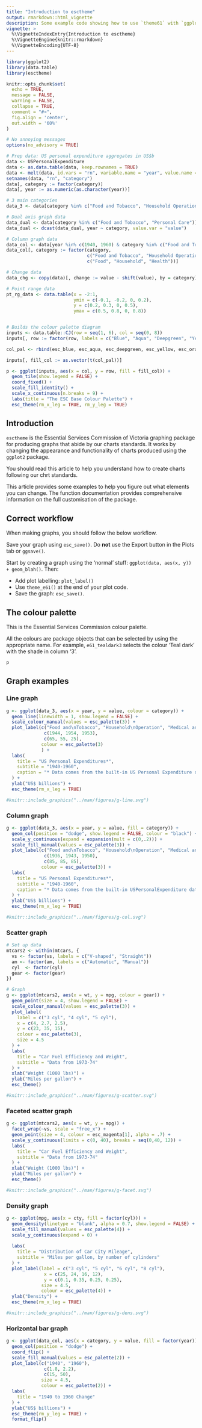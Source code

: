 ```yaml
---
title: "Introduction to esctheme"
output: rmarkdown::html_vignette
description: Some example code showing how to use `theme61` with `ggplot2` graphs.
vignette: >
  %\VignetteIndexEntry{Introduction to esctheme}
  %\VignetteEngine{knitr::rmarkdown}
  %\VignetteEncoding{UTF-8}
---
```



```r
library(ggplot2)
library(data.table)
library(esctheme)

knitr::opts_chunk$set(
  echo = TRUE,
  message = FALSE,
  warning = FALSE,
  collapse = TRUE,
  comment = "#>",
  fig.align = 'center', 
  out.width = '60%'
)

# No annoying messages
options(no_advisory = TRUE)

# Prep data: US personal expenditure aggregates in US$b
data <- USPersonalExpenditure
data <- as.data.table(data, keep.rownames = TRUE)
data <- melt(data, id.vars = "rn", variable.name = "year", value.name = "value")
setnames(data, "rn", "category")
data[, category := factor(category)]
data[, year := as.numeric(as.character(year))]

# 3 main categories
data_3 <- data[category %in% c("Food and Tobacco", "Household Operation", "Medical and Health")]

# Dual axis graph data
data_dual <- data[category %in% c("Food and Tobacco", "Personal Care")]
data_dual <- dcast(data_dual, year ~ category, value.var = "value")

# Column graph data
data_col <- data[year %in% c(1940, 1960) & category %in% c("Food and Tobacco", "Household Operation", "Medical and Health")]
data_col[, category := factor(category, 
                              c("Food and Tobacco", "Household Operation", "Medical and Health"),
                              c("Food", "Household", "Health"))]

# Change data
data_chg <- copy(data)[, change := value - shift(value), by = category]

# Point range data
pt_rg_data <- data.table(x = -2:1, 
                         ymin = c(-0.1, -0.2, 0, 0.2), 
                         y = c(0.2, 0.3, 0, 0.5), 
                         ymax = c(0.5, 0.8, 0, 0.8))


# Builds the colour palette diagram
inputs <- data.table::CJ(row = seq(1, 6), col = seq(0, 8))
inputs[, row := factor(row, labels = c("Blue", "Aqua", "Deepgreen", "Yellow", "Orange", "Red"))]

col_pal <- rbind(esc_blue, esc_aqua, esc_deepgreen, esc_yellow, esc_orange, esc_red)

inputs[, fill_col := as.vector(t(col_pal))]

p <- ggplot(inputs, aes(x = col, y = row, fill = fill_col)) +
  geom_tile(show.legend = FALSE) +
  coord_fixed() +
  scale_fill_identity() +
  scale_x_continuous(n.breaks = 9) +
  labs(title = "The ESC Base Colour Palette") +
  esc_theme(rm_x_leg = TRUE, rm_y_leg = TRUE)

```


## Introduction

`esctheme` is the Essential Services Commission of Victoria graphing package for producing graphs that abide by our charts standards. It works by changing the appearance and functionality of charts produced using the `ggplot2` package.

You should read this article to help you understand how to create charts following our chrt standards.

This article provides some examples to help you figure out what elements you can change. The function documentation provides comprehensive information on the full customisation of the package.


## Correct workflow

When making graphs, you should follow the below workflow. 

Save your graph using `esc_save()`. Do **not** use the Export button in the Plots tab or `ggsave()`.

Start by creating a graph using the 'normal' stuff: `ggplot(data, aes(x, y)) + geom_blah()`. Then:

- Add plot labelling: `plot_label()`
- Use `theme_e61()` at the end of your plot code. 
- Save the graph: `esc_save()`.


## The colour palette

This is the Essential Services Commission colour palette. 

All the colours are package objects that can be selected by using the appropriate name. For example, `e61_tealdark3` selects the colour 'Teal dark' with the shade in column '3'.

```r
p
```


## Graph examples

### Line graph {#line}

```r
g <- ggplot(data_3, aes(x = year, y = value, colour = category)) + 
  geom_line(linewidth = 1, show.legend = FALSE) +
  scale_colour_manual(values = esc_palette(3)) +
  plot_label(c("Food and\nTobacco", "Household\nOperation", "Medical and\nHealth"),
              c(1944, 1954, 1953),
              c(65, 55, 25),
             colour = esc_palette(3)
             ) +
  labs(
    title = "US Personal Expenditures*",
    subtitle = "1940-1960",
    caption = "* Data comes from the built-in US Personal Expenditure dataset."
  ) +
  ylab("US$ billions") +
  esc_theme(rm_x_leg = TRUE)

```

```r
#knitr::include_graphics("../man/figures/g-line.svg")
```

### Column graph {#column}

```r
g <- ggplot(data_3, aes(x = year, y = value, fill = category)) + 
  geom_col(position = "dodge", show.legend = FALSE, colour = "black") +
  scale_y_continuous(expand = expansion(mult = c(0,.2))) +
  scale_fill_manual(values = esc_palette(3)) +
  plot_label(c("Food and\nTobacco", "Household\nOperation", "Medical and\nHealth"),
              c(1936, 1943, 1950),
              c(85, 85, 85),
             colour = esc_palette(3)) +
  labs(
    title = "US Personal Expenditures*",
    subtitle = "1940-1960",
    caption = "* Data comes from the built-in USPersonalExpenditure dataset."
  ) +
  ylab("US$ billions") +
  esc_theme(rm_x_leg = TRUE)


```

```r
#knitr::include_graphics("../man/figures/g-col.svg")
```

### Scatter graph {#scatter}

```r

# Set up data
mtcars2 <- within(mtcars, {
  vs <- factor(vs, labels = c("V-shaped", "Straight"))
  am <- factor(am, labels = c("Automatic", "Manual"))
  cyl  <- factor(cyl)
  gear <- factor(gear)
})

# Graph
g <- ggplot(mtcars2, aes(x = wt, y = mpg, colour = gear)) +
  geom_point(size = 4, show.legend = FALSE) +
  scale_colour_manual(values = esc_palette(3)) +
  plot_label(
    label = c("3 cyl", "4 cyl", "5 cyl"),
    x = c(4, 2.7, 2.5),
    y = c(23, 35, 15),
    colour = esc_palette(3),
    size = 4.5
  ) +
  labs(
    title = "Car Fuel Efficiency and Weight",
    subtitle = "Data from 1973-74"
  ) +
  xlab("Weight (1000 lbs)") +
  ylab("Miles per gallon") +
  esc_theme()

```

```r
#knitr::include_graphics("../man/figures/g-scatter.svg")
```

### Faceted scatter graph {#facet}

```r
g <- ggplot(mtcars2, aes(x = wt, y = mpg)) +
  facet_wrap(~vs, scale = "free_x") +
  geom_point(size = 4, colour = esc_magenta[1], alpha = .7) +
  scale_y_continuous(limits = c(0, 40), breaks = seq(0,40, 12)) +
  labs(
    title = "Car Fuel Efficiency and Weight",
    subtitle = "Data from 1973-74"
  ) +
  xlab("Weight (1000 lbs)") +
  ylab("Miles per gallon") +
  esc_theme()

```

```r
#knitr::include_graphics("../man/figures/g-facet.svg")
```

### Density graph {#density}

```r
g <- ggplot(mpg, aes(x = cty, fill = factor(cyl))) + 
  geom_density(linetype = "blank", alpha = 0.7, show.legend = FALSE) +
  scale_fill_manual(values = esc_palette(4)) +
  scale_y_continuous(expand = 0) +
  
  labs(
    title = "Distribution of Car City Mileage",
    subtitle = "Miles per gallon, by number of cylinders"
  ) +
  plot_label(label = c("3 cyl", "5 cyl", "6 cyl", "8 cyl"),
              x = c(25, 24, 16, 12),
              y = c(0.1, 0.35, 0.25, 0.25),
             size = 4.5,
             colour = esc_palette(4)) +
  ylab("Density") +
  esc_theme(rm_x_leg = TRUE)

```

```r
#knitr::include_graphics("../man/figures/g-dens.svg")
```

### Horizontal bar graph {#flippedbar}



```r
g <- ggplot(data_col, aes(x = category, y = value, fill = factor(year))) +
  geom_col(position = "dodge") +
  coord_flip() +
  scale_fill_manual(values = esc_palette(2)) +
  plot_label(c("1940", "1960"),
              c(1.8, 2.2),
              c(15, 50),
             size = 4.5,
             colour = esc_palette(2)) +
  labs(
    title = "1940 to 1960 Change"
  ) +
  ylab("US$ billions") +
  esc_theme(rm_y_leg = TRUE) +
  format_flip()

```








